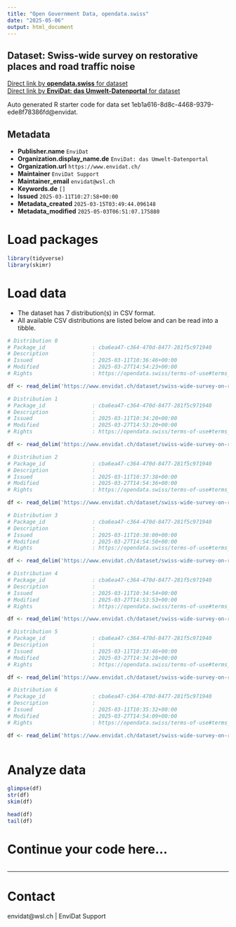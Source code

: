 ```yaml
---
title: "Open Government Data, opendata.swiss"
date: "2025-05-06"
output: html_document
---
```


## Dataset: Swiss-wide survey on restorative places and road traffic noise



[Direct link by **opendata.swiss** for dataset](https://opendata.swiss/de/dataset/swiss-wide-survey-on-restorative-places-and-road-traffic-noise)<br>
[Direct link by **EnviDat: das Umwelt-Datenportal** for dataset](https://www.envidat.ch/#/metadata/swiss-wide-survey-on-restorative-places-and-road-traffic-noise)

Auto generated R starter code for data set 1eb1a616-8d8c-4468-9379-ede8f78386fd@envidat.

## Metadata

- **Publisher.name** `EnviDat`
- **Organization.display_name.de** `EnviDat: das Umwelt-Datenportal`
- **Organization.url** `https://www.envidat.ch/`
- **Maintainer** `EnviDat Support`
- **Maintainer_email** `envidat@wsl.ch`
- **Keywords.de** `[]`
- **Issued** `2025-03-11T10:27:58+00:00`
- **Metadata_created** `2025-03-15T03:49:44.096148`
- **Metadata_modified** `2025-05-03T06:51:07.175880`


# Load packages

```r

library(tidyverse)
library(skimr)

```

# Load data

-   The dataset has 7 distribution(s) in CSV format.
-   All available CSV distributions are listed below and can be read into a tibble.

```r

# Distribution 0
# Package_id               : cba6ea47-c364-470d-8477-281f5c971940
# Description              : 
# Issued                   : 2025-03-11T10:36:46+00:00
# Modified                 : 2025-03-27T14:54:23+00:00
# Rights                   : https://opendata.swiss/terms-of-use#terms_by

df <- read_delim('https://www.envidat.ch/dataset/swiss-wide-survey-on-restorative-places-and-road-traffic-noise/resource/aacd081d-fc88-451a-b1d0-26b8b9c0b4dd')

# Distribution 1
# Package_id               : cba6ea47-c364-470d-8477-281f5c971940
# Description              : 
# Issued                   : 2025-03-11T10:34:20+00:00
# Modified                 : 2025-03-27T14:53:20+00:00
# Rights                   : https://opendata.swiss/terms-of-use#terms_by

df <- read_delim('https://www.envidat.ch/dataset/swiss-wide-survey-on-restorative-places-and-road-traffic-noise/resource/a7480bfc-554d-4d01-a587-525a63196cdf')

# Distribution 2
# Package_id               : cba6ea47-c364-470d-8477-281f5c971940
# Description              : 
# Issued                   : 2025-03-11T10:37:38+00:00
# Modified                 : 2025-03-27T14:54:36+00:00
# Rights                   : https://opendata.swiss/terms-of-use#terms_by

df <- read_delim('https://www.envidat.ch/dataset/swiss-wide-survey-on-restorative-places-and-road-traffic-noise/resource/39a51f5d-36c6-4d0c-9929-79d014a546d4')

# Distribution 3
# Package_id               : cba6ea47-c364-470d-8477-281f5c971940
# Description              : 
# Issued                   : 2025-03-11T10:38:00+00:00
# Modified                 : 2025-03-27T14:54:50+00:00
# Rights                   : https://opendata.swiss/terms-of-use#terms_by

df <- read_delim('https://www.envidat.ch/dataset/swiss-wide-survey-on-restorative-places-and-road-traffic-noise/resource/97089140-eca7-49fd-901c-7a076165878f')

# Distribution 4
# Package_id               : cba6ea47-c364-470d-8477-281f5c971940
# Description              : 
# Issued                   : 2025-03-11T10:34:54+00:00
# Modified                 : 2025-03-27T14:53:53+00:00
# Rights                   : https://opendata.swiss/terms-of-use#terms_by

df <- read_delim('https://www.envidat.ch/dataset/swiss-wide-survey-on-restorative-places-and-road-traffic-noise/resource/885af667-b006-4a57-9903-319911a066e7')

# Distribution 5
# Package_id               : cba6ea47-c364-470d-8477-281f5c971940
# Description              : 
# Issued                   : 2025-03-11T10:33:46+00:00
# Modified                 : 2025-03-27T14:34:28+00:00
# Rights                   : https://opendata.swiss/terms-of-use#terms_by

df <- read_delim('https://www.envidat.ch/dataset/swiss-wide-survey-on-restorative-places-and-road-traffic-noise/resource/53fbc052-ad26-4373-9742-2db3475ad634')

# Distribution 6
# Package_id               : cba6ea47-c364-470d-8477-281f5c971940
# Description              : 
# Issued                   : 2025-03-11T10:35:32+00:00
# Modified                 : 2025-03-27T14:54:09+00:00
# Rights                   : https://opendata.swiss/terms-of-use#terms_by

df <- read_delim('https://www.envidat.ch/dataset/swiss-wide-survey-on-restorative-places-and-road-traffic-noise/resource/99850cbf-0b97-4bfa-9f99-b9e79b0c0cfc')



```

# Analyze data

```r

glimpse(df)
str(df)
skim(df)

head(df)
tail(df)

```

# Continue your code here...

```r

```

------------------------------------------------------------------------

# Contact

envidat@wsl.ch | EnviDat Support

